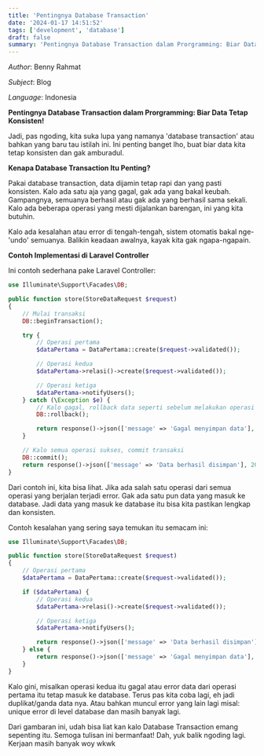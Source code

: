 ```yaml
---
title: 'Pentingnya Database Transaction'
date: '2024-01-17 14:51:52'
tags: ['development', 'database']
draft: false
summary: 'Pentingnya Database Transaction dalam Prorgramming: Biar Data Tetap Konsisten!'
---
```


_Author_: Benny Rahmat

_Subject_: Blog

_Language_: Indonesia

**Pentingnya Database Transaction dalam Prorgramming: Biar Data Tetap Konsisten!**

Jadi, pas ngoding, kita suka lupa yang namanya 'database transaction' atau bahkan yang baru tau istilah ini. Ini penting banget lho, buat biar data kita tetap konsisten dan gak amburadul.

**Kenapa Database Transaction Itu Penting?**

Pakai database transaction, data dijamin tetap rapi dan yang pasti konsisten. Kalo ada satu aja yang gagal, gak ada yang bakal keubah. Gampangnya, semuanya berhasil atau gak ada yang berhasil sama sekali. Kalo ada beberapa operasi yang mesti dijalankan barengan, ini yang kita butuhin.

Kalo ada kesalahan atau error di tengah-tengah, sistem otomatis bakal nge-'undo' semuanya. Balikin keadaan awalnya, kayak kita gak ngapa-ngapain.

**Contoh Implementasi di Laravel Controller**

Ini contoh sederhana pake Laravel Controller:

```php
use Illuminate\Support\Facades\DB;

public function store(StoreDataRequest $request)
{
    // Mulai transaksi
    DB::beginTransaction();

    try {
        // Operasi pertama
        $dataPertama = DataPertama::create($request->validated());

        // Operasi kedua
        $dataPertama->relasi()->create($request->validated());

        // Operasi ketiga
        $dataPertama->notifyUsers();
    } catch (\Exception $e) {
        // Kalo gagal, rollback data seperti sebelum melakukan operasi
        DB::rollback();

        return response()->json(['message' => 'Gagal menyimpan data'], 500);
    }

    // Kalo semua operasi sukses, commit transaksi
    DB::commit();
    return response()->json(['message' => 'Data berhasil disimpan'], 200);
}
```

Dari contoh ini, kita bisa lihat. Jika ada salah satu operasi dari semua operasi yang berjalan terjadi error. Gak ada satu pun data yang masuk ke database. Jadi data yang masuk ke database itu bisa kita pastikan lengkap dan konsisten.

Contoh kesalahan yang sering saya temukan itu semacam ini:

```php
use Illuminate\Support\Facades\DB;

public function store(StoreDataRequest $request)
{
    // Operasi pertama
    $dataPertama = DataPertama::create($request->validated());

    if ($dataPertama) {
        // Operasi kedua
        $dataPertama->relasi()->create($request->validated());

        // Operasi ketiga
        $dataPertama->notifyUsers();

        return response()->json(['message' => 'Data berhasil disimpan'], 200);
    } else {
        return response()->json(['message' => 'Gagal menyimpan data'], 500);
    }
}
```

Kalo gini, misalkan operasi kedua itu gagal atau error data dari operasi pertama itu tetap masuk ke database. Terus pas kita coba lagi, eh jadi duplikat/ganda data nya. Atau bahkan muncul error yang lain lagi misal: unique error di level database dan masih banyak lagi.

Dari gambaran ini, udah bisa liat kan kalo Database Transaction emang sepenting itu. Semoga tulisan ini bermanfaat! Dah, yuk balik ngoding lagi. Kerjaan masih banyak woy wkwk
